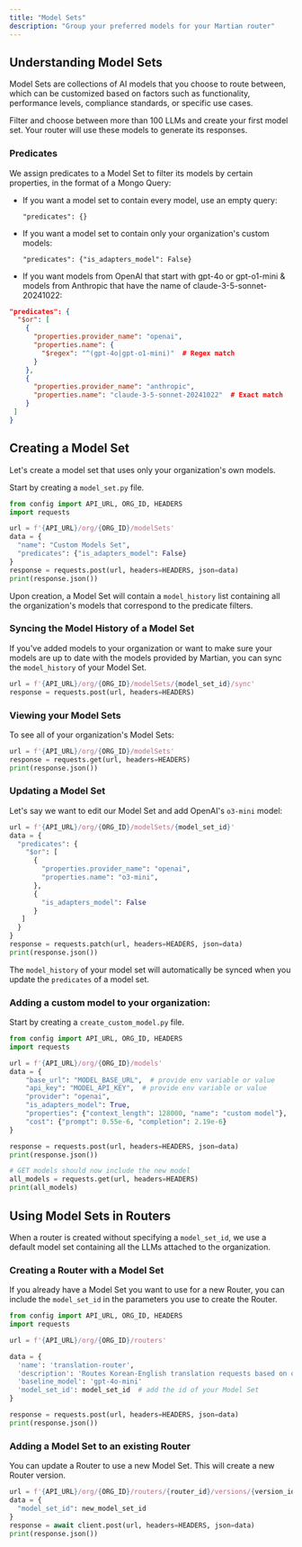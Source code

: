 ```yaml
---
title: "Model Sets"
description: "Group your preferred models for your Martian router"
---
```


## Understanding Model Sets

Model Sets are collections of AI models that you choose to route between, which can be customized based on factors such as functionality, performance levels, compliance standards, or specific use cases.

Filter and choose between more than 100 LLMs and create your first model set. Your router will use these models to generate its responses.

### Predicates

We assign predicates to a Model Set to filter its models by certain properties, in the format of a Mongo Query:

* If you want a model set to contain every model, use an empty query:

  `"predicates": {}`

* If you want a model set to contain only your organization's custom models:

  `"predicates": {"is_adapters_model": False}`

* If you want models from OpenAI that start with gpt-4o or gpt-o1-mini & models from Anthropic that have the name of claude-3-5-sonnet-20241022:

```json
"predicates": {
  "$or": [
    {
      "properties.provider_name": "openai",
      "properties.name": {
        "$regex": "^(gpt-4o|gpt-o1-mini)"  # Regex match
      }
    },
    {
      "properties.provider_name": "anthropic",
      "properties.name": "claude-3-5-sonnet-20241022"  # Exact match
    }
 ]
}
```

## Creating a Model Set

Let's create a model set that uses only your organization's own models.&#x20;

Start by creating a `model_set.py` file.

```python model_set.py
from config import API_URL, ORG_ID, HEADERS
import requests

url = f'{API_URL}/org/{ORG_ID}/modelSets'
data = {
  "name": "Custom Models Set",
  "predicates": {"is_adapters_model": False}
}
response = requests.post(url, headers=HEADERS, json=data)
print(response.json())
```

Upon creation, a Model Set will contain a `model_history` list containing all the organization's models that correspond to the predicate filters.&#x20;

### Syncing the Model History of a Model Set

If you've added models to your organization or want to make sure your models are up to date with the models provided by Martian, you can sync the `model_history` of your Model Set.

```python model_set.py
url = f'{API_URL}/org/{ORG_ID}/modelSets/{model_set_id}/sync'
response = requests.post(url, headers=HEADERS)
```

### Viewing your Model Sets

To see all of your organization's Model Sets:

```python model_set.py
url = f'{API_URL}/org/{ORG_ID}/modelSets'
response = requests.get(url, headers=HEADERS)
print(response.json())
```

### Updating a Model Set

Let's say we want to edit our Model Set and add OpenAI's `o3-mini` model:

```python model_set.py
url = f'{API_URL}/org/{ORG_ID}/modelSets/{model_set_id}'
data = {
  "predicates": {
    "$or": [
      {
        "properties.provider_name": "openai",
        "properties.name": "o3-mini",
      },
      {
        "is_adapters_model": False
      }
   ]
  }
}
response = requests.patch(url, headers=HEADERS, json=data)
print(response.json())
```

The `model_history` of your model set will automatically be synced when you update the `predicates` of a model set.

### Adding a custom model to your organization:

Start by creating a `create_custom_model.py` file.

```python create_custom_model.py
from config import API_URL, ORG_ID, HEADERS
import requests

url = f'{API_URL}/org/{ORG_ID}/models'
data = {
    "base_url": "MODEL_BASE_URL",  # provide env variable or value
    "api_key": "MODEL_API_KEY",  # provide env variable or value
    "provider": "openai",
    "is_adapters_model": True,
    "properties": {"context_length": 128000, "name": "custom model"},
    "cost": {"prompt": 0.55e-6, "completion": 2.19e-6}
}

response = requests.post(url, headers=HEADERS, json=data)
print(response.json())

# GET models should now include the new model
all_models = requests.get(url, headers=HEADERS)
print(all_models)
```

## Using Model Sets in Routers

When a router is created without specifying a `model_set_id`, we use a default model set containing all the LLMs attached to the organization.&#x20;

### Creating a Router with a Model Set

If you already have a Model Set you want to use for a new Router, you can include the `model_set_id` in the parameters you use to create the Router.

```python
from config import API_URL, ORG_ID, HEADERS
import requests

url = f'{API_URL}/org/{ORG_ID}/routers'

data = {
  'name': 'translation-router',
  'description': 'Routes Korean-English translation requests based on quality needs',
  'baseline_model': 'gpt-4o-mini'
  'model_set_id': model_set_id  # add the id of your Model Set
}

response = requests.post(url, headers=HEADERS, json=data)
print(response.json())
```

### Adding a Model Set to an existing Router

You can update a Router to use a new Model Set. This will create a new Router version.

```python
url = f'{API_URL}/org/{ORG_ID}/routers/{router_id}/versions/{version_id}'
data = {
  "model_set_id": new_model_set_id
}
response = await client.post(url, headers=HEADERS, json=data)
print(response.json())
```